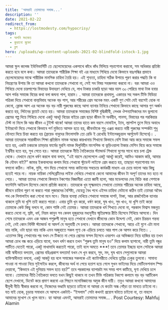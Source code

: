 ```yaml
---
title: 'আমরাই তোমাদের সমাজ...'
description: ''
date: 2021-02-22
redirect_from:
  - https://lostmodesty.com/hypocrisy/
tags:
  - অশনি সংকেত
  - কুড়ানো মুক্তো
  - ব্লগ
hero: /uploads/wp-content-uploads-2021-02-blindfold-istock-1.jpg
---
```


আমরা স্কুল কলেজ ইউনিভার্সিটি তে ছেলেমেয়েদের একসাথে কাঁধে কাঁধ মিলিয়ে পড়াশোনা করাবো, সম অধিকার প্রতিষ্ঠা করতে হবে বলে কথা। আমরা তাদেরকে শারীরিক শিক্ষা বই এর মাধ্যমে শিখিয়ে দেবো কিভাবে বয়ঃসন্ধির প্রভাবে ছেলেমেয়েদের মাঝে শারীরিক মানসিক চাহিদা তৈরি হয়। এই শূন্যতা, চাহিদা সঠিক উপায়ে পূরণ করার পদ্ধতি কি বা নিয়ন্ত্রণের উপায় কি তা আমরা কখনো তাদেরকে শেখাবো না, সেই সব বিষয় সহজলভ্য করবো না। বরং আমরা এও শিখিয়ে দেবো চারপাশের বিবাহের উদাহরণ দেখিয়ে যে, লাখ টাকার চাকরি ছাড়া আর বয়স ৩০ পেরিয়ে মাথা টাক হবার আগ পর্যন্ত সমাজে বিয়ের কথা বলা জঘন্য পাপ, হারাম। . আমরা তাদেরকে প্রথমালু, একাত্তর সহ সকল টিভি মিডিয়া পত্রিকা দিয়ে শেখাবো বাল্যবিবাহ অনেক বড় পাপ, আর শরীরের প্রেম অনেক মহৎ একটি গুণ সেটা যেই বয়সেই হোক না কেনো, ক্লোজ আপ এর অনেক বড় বড় নারী পুরুষের কাছে আসা ব্যানার টানিয়ে শেখাবো কিভাবে কাছে আসার গুণ অর্জন করতে হয়, লিটনের ফ্ল্যাটে যেতে হয়। আমরা তাদেরকে সমাজের বিশিষ্ট বুদ্ধিজীবী, লেখক ঔপন্যাসিকদের মন ভুলানো প্রেমের গল্প দিয়ে শিখিয়ে দেবো একটু আধটু বিয়ের বাইরে প্রেম ছাড়া জীবন টা অর্থহীন, পানসা, বিবাহের পর পরকিয়ার টেস্ট না নিলে কি আর জীবন এ টুইস্ট থাকে! আমরা তাদের হাতে কম বয়সে মোবাইল, ট্যাব, ল্যাপটপ তুলে দিয়ে অবাধে ইন্টারনেট দিয়ে শেখাবো কিভাবে পর্ণ মুভিতে আসক্ত হতে হয়, জীবনটাকে শুধু এঞ্জয় করতে নারী পুরুষের সম্পর্কটা শুধু যৌনতা দিয়ে চিন্তা করতে হয় (ফ্রয়েড বাবুদের ফিলোসফি তো রেডি ই রেখেছি ইন্টালেকচুয়াল আর্গুমেন্ট হিসেবে)। . আমরা তাদেরকে সারাজীবন শিক্ষা প্রতিষ্ঠান নামক অন্ধের কারখানায় শিখাবো কিভাবে বেশি টাকা আয় করে সমাজে সফল হতে হয়, একটা চকচকে চামড়ার ফার্মের মুরগি নামক ঘিলুবিহীন মাংসপিন্ড বা ভুড়িওয়ালা টাকার মেশিন বিয়ে করে সমাজে ইর্শ্বনীয় হতে হয়, সুখ পেতে হয়। আমরা তাদেরকে নীতি নৈতিকতার স্ট্যান্ডার্ড শিখাবো যুগের সাথে বয়ে চলা ট্রেন্ড থেকে। যেখানে ছেলে ধর্ষণ করলে বাবা বলবে, “এই বয়সে ছেলেপেলে একটু আধটু করেই, আমিও আকাম করি, আমার কি যৌবন নাই?” জাফর ইকবালদের কলাম দিয়ে শেখাবো স্টুডেন্ট লাইফে প্রেম করতে হয়, তাছাড়া পড়াশোনায় মন বসানো কঠিন। নাটক, মুভি, গান দিয়ে শেখাবো সময় কাটানোর সবচেয়ে কার্যকরী মাধ্যম এর চেয়ে ভালো আর কিছু হতেই পারে না। নায়ক নায়িকা সেলিব্রেটিদের লাইফ দেখিয়ে শেখাবো কেনো আমাদের জীবন টা অপূর্ণ তাদের মত হতে না পেরে। . আমরা তাদের শেখাবো কিভাবে টকশোর বিজ্ঞানীরা এতো জ্ঞানী হলো, আর মডেলদের দেহ বিক্রি করা পেশাকে ফ্যান্টাসি আইডল হিসেবে কেনো প্রতিষ্ঠা করবো। তাদেরকে খুব সূক্ষ্মভাবে শেখাবো তোমার শরীরের অনেক চাহিদা আছে, জীবনে চাহিদা পূরণ না করতে পারা লুজারদের বৈশিষ্ট্য, যেহেতু বৈধ পথে এইসব চাহিদা মেটানো কঠিন তাই তোমরা অবৈধ পথ কে লিগালাইয করা শেখো মনে মনে। বিচার ব্যবস্থা দেখিয়ে শেখাবো সমাজে দাপট, টাকা, আর রাজনৈতিক ব্যানার থাকলে তুমি যা খুশি তাই করতে পারো। এবার তুমি খুন করো, ধর্ষণ করো, ঘুষ খাও, সুদ খাও, যা খুশি তাই করো তোমাকে কেউ কিছু বলবে না, কোন শাস্তি নেই তোমার। আমরা তাদেরকে ধর্ম শিখতে দেবো না, পরকাল বিশ্বাস মজবুত করতে দেবো না, স্রষ্টা, ধর্ম, নিয়ম কানুন সব কেবল হুজুরদের মধ্যযুগীয় স্মৃতিরক্ষার রীতি হিসেবে শিখিয়ে আসবো। দিন শেষে তাদেরকে এমন এক আজব পশুরুপী মানুষ হতে শেখাবো যেখানে জীবনের কোন উদ্দেশ্য নেই, কোন চিরন্তন গন্তব্য নেই, নেই কোন নির্দিষ্ট স্ট্যান্ডার্ড বা আদর্শ যে অনুযায়ী সে চলবে। আমরা তাদেরকে শেখাবো, আরে এই যুগে এটা মানা যায় নাকি, ওটা ছাড়া যায় নাকি এমন অজুহাতে সকল পূণ্য কে এড়িয়ে চলতে আর পাপ কে আপন করে নিতে। . এতোসব কিছু শেখানোর পর যখন সে টিকতে না পেরে প্রেমের ফসল হিসেবে এবরশন এর অভিজ্ঞতা নিয়ে হাজির হয় তখন আমরা চোখ বন্ধ করে এড়িয়ে যাবো, যখন ধর্ষণ করবে তখন “পুরুষ তুমি মানুষ হও” দিয়ে কলাম ছাপাবো, নারী তুমি বন্ধুর পার্টিতে যেতেই পারো, একটু মাখামাখি করতেই পারো, তাই বলে অমতে \*\*\*! তবে তোমার ইচ্ছায় হলে সেটাকে আমরা নারী স্বাধীনতা বলতাম, প্রেমের বহিঃপ্রকাশ বলতাম! যখন সে খুন করবে, সুদ, মদ, ঘুষ খাবে সেগুলোকে আমরা ব্যক্তিস্বাধীনতা বলবো, একটু আকটু হয় বলে সমাজের সকলকে এই ক্যাটাগরীতে দেখিয়ে তৃপ্তির ঢেকুর তুলবো। সামান্য পাওয়া না পাওয়া নিয়ে সুইসাইড করলে, জীবনের অর্থ না পেয়ে হতাশ হয়ে গেলে সুখন ভাইদের দিয়ে মোটিভেশনাল স্পিচ দেয়াবো, “কিভাবে এই দুনিয়ায় সফল হতে হয়?” তবে পরকালের ব্যাপারটা সব সময় পাশ কাটিয়ে, ঘৃণা দেখিয়ে চলে যাবো। তোমাদের নীতি নৈতিকতা বলতে যখন কিছুই থাকবে না তখন টিভি পত্রিকায় টকশো কলামে বড় বড় আর্টিকেল ছেপে দেখাবো, ডিবেট করে প্রমাণ করবো এর পিছনে মনোবিজ্ঞানের অমুক জীন দায়ী। তবুও আমরা কখনো আমাদের দ্বীমুখী নীতি স্বীকার করবো না, নিজেদের ভণ্ডামি ছাড়তে চাইবো না আমরা যে কতটা অন্ধ গোঁড়া তা মানতে চাইবো না। যত যাই হোক, চূড়ান্ত সমাধান যে আসলে একটাই- “ইসলাম” সেটা কখনই প্রয়োগ ঘটাতে চাইবো না, তা নাহলে আমাদের মুখোশ যে খুলে যাবে। হ্যা আমরা এমনই, আমরাই তোমাদের সমাজ... . Post Courtesy: Mahfuj Alamin
